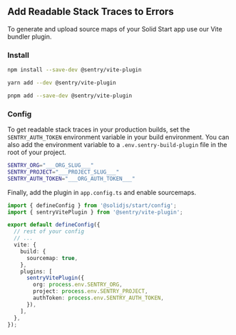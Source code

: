 ## Add Readable Stack Traces to Errors

To generate and upload source maps of your Solid Start app use our Vite bundler plugin.

### Install

```bash {tabTitle:npm}
npm install --save-dev @sentry/vite-plugin
```

```bash {tabTitle:yarn}
yarn add --dev @sentry/vite-plugin
```

```bash {tabTitle:pnpm}
pnpm add --save-dev @sentry/vite-plugin
```

### Config

To get readable stack traces in your production builds, set the `SENTRY_AUTH_TOKEN` environment variable in your build environment. You can also add the environment variable to a `.env.sentry-build-plugin` file in the root of your project.

<OrgAuthTokenNote />

```bash {filename:.env.sentry-build-plugin}
SENTRY_ORG="___ORG_SLUG___"
SENTRY_PROJECT="___PROJECT_SLUG___"
SENTRY_AUTH_TOKEN="___ORG_AUTH_TOKEN___"
```

Finally, add the plugin in `app.config.ts` and enable sourcemaps.

```TypeScript {filename:app.config.ts}
import { defineConfig } from '@solidjs/start/config';
import { sentryVitePlugin } from '@sentry/vite-plugin';

export default defineConfig({
  // rest of your config
  // ...
  vite: {
    build: {
      sourcemap: true,
    },
    plugins: [
      sentryVitePlugin({
        org: process.env.SENTRY_ORG,
        project: process.env.SENTRY_PROJECT,
        authToken: process.env.SENTRY_AUTH_TOKEN,
      }),
    ],
  },
});
```
